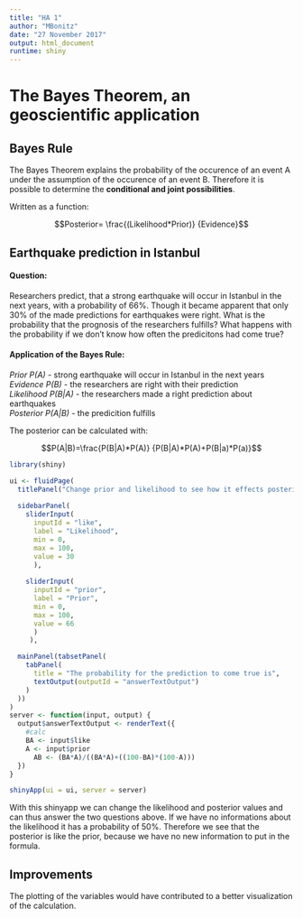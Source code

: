 ---
title: "HA 1"
author: "MBonitz"
date: "27 November 2017"
output: html_document
runtime: shiny
---
# The Bayes Theorem, an geoscientific application

## Bayes Rule

The Bayes Theorem explains the probability of the occurence of an event A under the assumption of the occurence of an event B. Therefore it is possible to determine the **conditional and joint possibilities**.

Written as a function: 

$$Posterior= \frac{(Likelihood*Prior)} {Evidence}$$

## Earthquake prediction in Istanbul

#### Question:

Researchers predict, that a strong earthquake will occur in Istanbul in the next years, with a probability of 66%. Though it became apparent that only 30% of the made predictions for earthquakes were right. What is the probability that the prognosis of the researchers fulfills? What happens with the probability if we don't know how often the predicitons had come true?

#### Application of the Bayes Rule:

*Prior P(A)*        - strong earthquake will occur in Istanbul in the next years  
*Evidence P(B)*     - the researchers are right with their prediction  
*Likelihood P(B|A)* - the researchers made a right prediction about earthquakes  
*Posterior P(A|B)*  - the predicition fulfills  

The posterior can be calculated with:

$$P(A|B)=\frac{P(B|A)*P(A)} {P(B|A)*P(A)+P(B|a)*P(a)}$$

```{r shinyapp, echo=FALSE}
library(shiny)

ui <- fluidPage(
  titlePanel("Change prior and likelihood to see how it effects posterior!"),
    
  sidebarPanel(
    sliderInput(
      inputId = "like", 
      label = "Likelihood", 
      min = 0, 
      max = 100, 
      value = 30
      ),
    
    sliderInput(
      inputId = "prior", 
      label = "Prior", 
      min = 0, 
      max = 100, 
      value = 66
      )
     ),

  mainPanel(tabsetPanel(
    tabPanel(
      title = "The probability for the prediction to come true is",
      textOutput(outputId = "answerTextOutput")
    )
  ))
)
server <- function(input, output) {
  output$answerTextOutput <- renderText({
    #calc
    BA <- input$like
    A <- input$prior
      AB <- (BA*A)/((BA*A)+((100-BA)*(100-A)))
  })
}

shinyApp(ui = ui, server = server)
```
With this shinyapp we can change the likelihood and posterior values and can thus answer the two questions above. If we have no informations about the likelihood it has a probability of 50%. Therefore we see that the posterior is like the prior, because we have no new information to put in the formula.

## Improvements

The plotting of the variables would have contributed to a better visualization of the calculation. 

